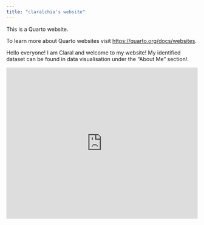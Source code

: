 ```yaml
---
title: "claralchia's website"
---
```


This is a Quarto website.

To learn more about Quarto websites visit <https://quarto.org/docs/websites>.

Hello everyone! I am Claral and welcome to my website! My identified dataset can be found in data visualisation under the "About Me" section!.

```{=html}
<iframe height="400" width="100%" frameborder="no" src="https://claralclaroll.shinyapps.io/claralgithubapp/ "> </iframe>
```